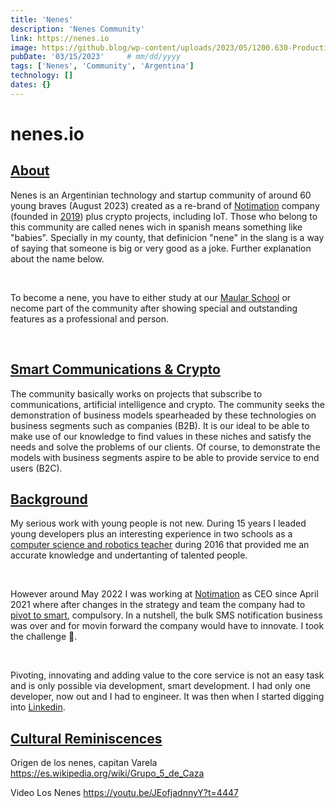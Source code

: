 ```yaml
---
title: 'Nenes'
description: 'Nenes Community'
link: https://nenes.io
image: https://github.blog/wp-content/uploads/2023/05/1200.630-Productivity-wLogo@2x.png?resize=1600%2C850
pubDate: '03/15/2023'     # mm/dd/yyyy
tags: ['Nenes', 'Community', 'Argentina']
technology: []
dates: {}
---
```



# nenes.io
## [About](#about)

Nenes is an Argentinian technology and startup community of around 60 young braves (August 2023) created as a re-brand of <a href="https://notimation.com" target="_blank">Notimation</a> company (founded in <a href="/projects/notimation#notimation-origin" target="_blank">2019</a>) plus crypto projects, including IoT. Those who belong to this community are called nenes wich in spanish means something like "babies". Specially in my county, that definicion "nene" in the slang is a way of saying that someone is big or very good as a joke. Further explanation about the name below.

<br />

To become a nene, you have to either study at our <a href="/projects/maular" target="_blank"> Maular School</a> or necome part of the community after showing special and outstanding features as a professional and person.

<br />

## [Smart Communications & Crypto](#communication-and-crypto)

The community basically works on projects that subscribe to communications, artificial intelligence and crypto. The community seeks the demonstration of business models spearheaded by these technologies on business segments such as companies (B2B). It is our ideal to be able to make use of our knowledge to find values in these niches and satisfy the needs and solve the problems of our clients. Of course, to demonstrate the models with business segments aspire to be able to provide service to end users (B2C).

## [Background](#background)

My serious work with young people is not new. During 15 years I leaded young developers plus an interesting experience in two schools as a <a href="/previous/gamves#computer-science-and-robotics-teacher" target="_blank">computer science and robotics teacher</a> during 2016 that provided me an accurate knowledge and undertanting of talented people.

<br />

However around May 2022 I was working at <a href="https://notimation.com" target="_blank">Notimation</a> as CEO since April 2021 where after changes in the strategy and team the company had to <a href="/projects/notimation#pivot-to-smart" target="_blank">pivot to smart</a>, compulsory. In a nutshell, the bulk SMS notification business was over and for movin forward the company would have to innovate. I took the challenge 💪.

<br />

Pivoting, innovating and adding value to the core service is not an easy task and is only possible via development, smart development. I had only one developer, now out and I had to engineer. It was then when I started digging into <a href="https://www.linkedin.com/in/josevigil/" target="_blank">Linkedin</a>.


## [Cultural Reminiscences](#cultural-reminiscences)

Origen de los nenes, capitan Varela
https://es.wikipedia.org/wiki/Grupo_5_de_Caza

Video Los Nenes
https://youtu.be/JEofjadnnyY?t=4447




